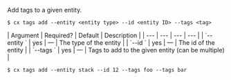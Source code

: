 Add tags to a given entity.

<Tabs >
<Tab label="Usage">

```shell
$ cx tags add --entity <entity type> --id <entity ID> --tags <tag>
```
</Tab>
    
<Tab label="arguments">
| Argument | Required? | Default | Description |
|  ---  |  ---  |  ---  |  ---  |
| `--entity <entity type>` | yes | — | The type of the entity |
| `--id <entity ID>` | yes | — | The id of the entity |
| `--tags <tag>` | yes | — | Tags to add to the given entity (can be multiple) |
</Tab>
<Tab label="examples">

```shell
$ cx tags add --entity stack --id 12 --tags foo --tags bar
```

</Tab>
</Tabs>